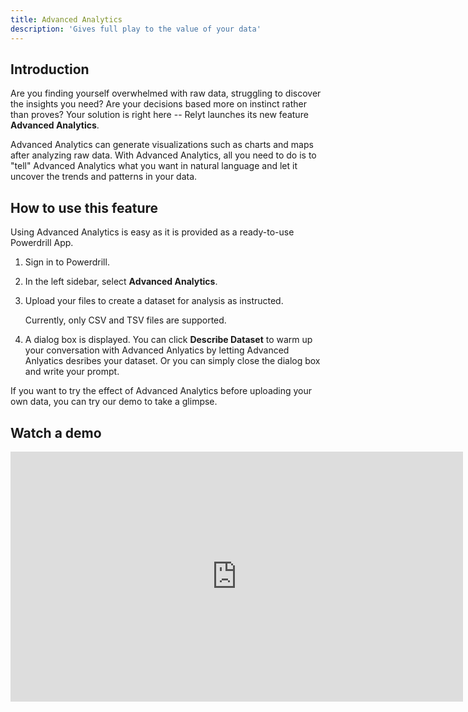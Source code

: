 ```yaml
---
title: Advanced Analytics
description: 'Gives full play to the value of your data'
---
```


## Introduction

Are you finding yourself overwhelmed with raw data, struggling to discover the insights you need? Are your decisions based more on instinct rather than proves? Your solution is right here -- Relyt launches its new feature **Advanced Analytics**.

Advanced Analytics can generate visualizations such as charts and maps after analyzing raw data. With Advanced Analytics, all you need to do is to "tell" Advanced Analytics what you want in natural language and let it uncover the trends and patterns in your data.


## How to use this feature

Using Advanced Analytics is easy as it is provided as a ready-to-use Powerdrill App.

1. Sign in to Powerdrill.
2. In the left sidebar, select **Advanced Analytics**.
3. Upload your files to create a dataset for analysis as instructed.

    Currently, only CSV and TSV files are supported.

4. A dialog box is displayed. You can click **Describe Dataset** to warm up your conversation with Advanced Anlyatics by letting Advanced Anlyatics desribes your dataset. Or you can simply close the dialog box and write your prompt.

If you want to try the effect of Advanced Analytics before uploading your own data, you can try our demo to take a glimpse.


## Watch a demo


<iframe width="724" height="400" src="https://www.youtube.com/embed/v=D_f02StlTZ4" title="Seeking AI-driven advanced analytics - https://powerdrill.ai" frameborder="0" allow="accelerometer; autoplay; clipboard-write; encrypted-media; gyroscope; picture-in-picture; web-share" allowfullscreen></iframe>




